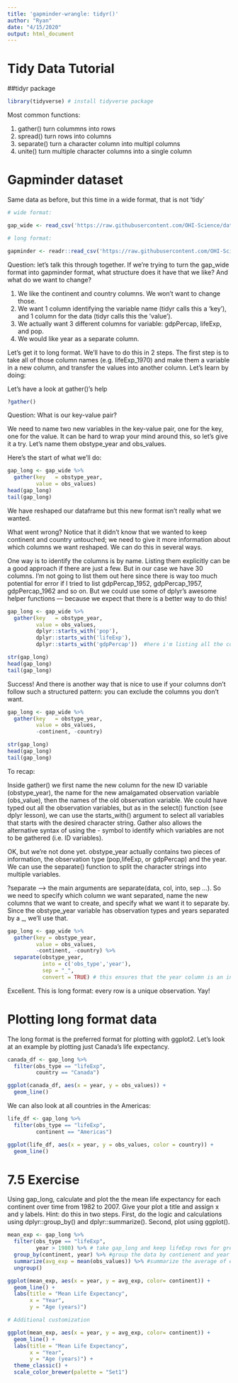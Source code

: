 ```yaml
---
title: 'gapminder-wrangle: tidyr()'
author: "Ryan"
date: "4/15/2020"
output: html_document
---
```


# Tidy Data Tutorial
##tidyr package

```r
library(tidyverse) # install tidyverse package
```

Most common functions:

1. gather()
  turn colummns into rows
2. spread()
  turn rows into columns
3. separate()
  turn a character column into multipl columns
4. unite()
  turn multiple character columns into a single column
  
  
# Gapminder dataset

Same data as before, but this time in a wide format, that is not 'tidy'

```r
# wide format:

gap_wide <- read_csv('https://raw.githubusercontent.com/OHI-Science/data-science-training/master/data/gapminder_wide.csv')

# long format:

gapminder <- readr::read_csv('https://raw.githubusercontent.com/OHI-Science/data-science-training/master/data/gapminder.csv')

```  
  
Question: let’s talk this through together. If we’re trying to turn the gap_wide format into gapminder format, what structure does it have that we like? And what do we want to change?

1. We like the continent and country columns. We won’t want to change those.
2. We want 1 column identifying the variable name (tidyr calls this a ‘key’), and 1 column for the data (tidyr calls this the ’value’).
3. We actually want 3 different columns for variable: gdpPercap, lifeExp, and pop.
4. We would like year as a separate column.  


Let’s get it to long format. We’ll have to do this in 2 steps. The first step is to take all of those column names (e.g. lifeExp_1970) and make them a variable in a new column, and transfer the values into another column. Let’s learn by doing:

Let’s have a look at gather()’s help
  
```r
?gather()
```


Question: What is our key-value pair?

We need to name two new variables in the key-value pair, one for the key, one for the value. It can be hard to wrap your mind around this, so let’s give it a try. Let’s name them obstype_year and obs_values.

Here’s the start of what we’ll do:

```r
gap_long <- gap_wide %>% 
  gather(key   = obstype_year,
         value = obs_values)
head(gap_long)
tail(gap_long)
```


We have reshaped our dataframe but this new format isn’t really what we wanted.

What went wrong? Notice that it didn’t know that we wanted to keep continent and country untouched; we need to give it more information about which columns we want reshaped. We can do this in several ways.

One way is to identify the columns is by name. Listing them explicitly can be a good approach if there are just a few. But in our case we have 30 columns. I’m not going to list them out here since there is way too much potential for error if I tried to list gdpPercap_1952, gdpPercap_1957, gdpPercap_1962 and so on. But we could use some of dplyr’s awesome helper functions — because we expect that there is a better way to do this!


```r
gap_long <- gap_wide %>% 
  gather(key   = obstype_year,
         value = obs_values,
         dplyr::starts_with('pop'),
         dplyr::starts_with('lifeExp'),
         dplyr::starts_with('gdpPercap'))  #here i'm listing all the columns to use in gather

str(gap_long)
head(gap_long)
tail(gap_long)
```

Success! And there is another way that is nice to use if your columns don’t follow such a structured pattern: you can exclude the columns you don’t want.

```r
gap_long <- gap_wide %>% 
  gather(key   = obstype_year,
         value = obs_values,
         -continent, -country)

str(gap_long)
head(gap_long)
tail(gap_long)
```

To recap:

Inside gather() we first name the new column for the new ID variable (obstype_year), the name for the new amalgamated observation variable (obs_value), then the names of the old observation variable. We could have typed out all the observation variables, but as in the select() function (see dplyr lesson), we can use the starts_with() argument to select all variables that starts with the desired character string. Gather also allows the alternative syntax of using the - symbol to identify which variables are not to be gathered (i.e. ID variables).

OK, but we’re not done yet. obstype_year actually contains two pieces of information, the observation type (pop,lifeExp, or gdpPercap) and the year. We can use the separate() function to split the character strings into multiple variables.

?separate –> the main arguments are separate(data, col, into, sep ...). So we need to specify which column we want separated, name the new columns that we want to create, and specify what we want it to separate by. Since the obstype_year variable has observation types and years separated by a _, we’ll use that.

```r
gap_long <- gap_wide %>% 
  gather(key = obstype_year,
         value = obs_values,
         -continent, -country) %>% 
  separate(obstype_year,
           into = c('obs_type','year'),
           sep = "_",
           convert = TRUE) # this ensures that the year column is an integer rather than a character
```

Excellent. This is long format: every row is a unique observation. Yay!

# Plotting long format data

The long format is the preferred format for plotting with ggplot2. Let’s look at an example by plotting just Canada’s life expectancy.

```r
canada_df <- gap_long %>% 
  filter(obs_type == "lifeExp",
         country == "Canada")

ggplot(canada_df, aes(x = year, y = obs_values)) +
  geom_line()
```

We can also look at all countries in the Americas:

```r
life_df <- gap_long %>% 
  filter(obs_type == "lifeExp",
         continent == "Americas")

ggplot(life_df, aes(x = year, y = obs_values, color = country)) +
  geom_line()
```

# 7.5 Exercise

Using gap_long, calculate and plot the the mean life expectancy for each continent over time from 1982 to 2007. Give your plot a title and assign x and y labels. Hint: do this in two steps. First, do the logic and calculations using dplyr::group_by() and dplyr::summarize(). Second, plot using ggplot().

```r
mean_exp <- gap_long %>% 
  filter(obs_type == "lifeExp",
         year > 1980) %>% # take gap_long and keep lifeExp rows for greater than 1980, and then
  group_by(continent, year) %>% #group the data by contienent and year and then
  summarize(avg_exp = mean(obs_values)) %>% #summarize the average of each contitnent and year and then ungroup the data
  ungroup()

ggplot(mean_exp, aes(x = year, y = avg_exp, color= continent)) +
  geom_line() + 
  labs(title = "Mean Life Expectancy",
       x = "Year",
       y = "Age (years)")

# Additional customization

ggplot(mean_exp, aes(x = year, y = avg_exp, color= continent)) +
  geom_line() + 
  labs(title = "Mean Life Expectancy",
       x = "Year",
       y = "Age (years)") +
  theme_classic() + 
  scale_color_brewer(palette = "Set1")
```












